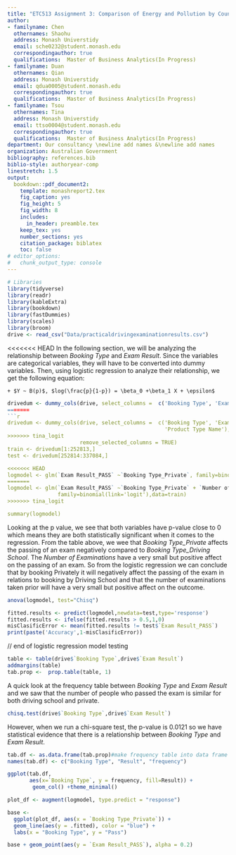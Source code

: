 ```yaml
---
title: "ETC513 Assignment 3: Comparison of Energy and Pollution by Country"
author:
- familyname: Chen
  othernames: Shaohu
  address: Monash Universtidy
  email: sche0232@student.monash.edu
  correspondingauthor: true
  qualifications:  Master of Business Analytics(In Progress)
- familyname: Duan
  othernames: Qian
  address: Monash Universtidy
  email: qdua0005@student.monash.edu
  correspondingauthor: true
  qualifications:  Master of Business Analytics(In Progress)
- familyname: Tsou
  othernames: Tina
  address: Monash Universtidy
  email: ttso0004@student.monash.edu
  correspondingauthor: true
  qualifications:  Master of Business Analytics(In Progress)
department: Our consultancy \newline add names &\newline add names
organization: Australian Government 
bibliography: references.bib
biblio-style: authoryear-comp
linestretch: 1.5
output:
  bookdown::pdf_document2:
    template: monashreport2.tex
    fig_caption: yes
    fig_height: 5
    fig_width: 8
    includes:
      in_header: preamble.tex
    keep_tex: yes
    number_sections: yes
    citation_package: biblatex
    toc: false
# editor_options: 
#   chunk_output_type: console
---
```


```r
# Libraries
library(tidyverse)
library(readr)
library(kableExtra)
library(bookdown)
library(fastDummies)
library(scales)
library(broom)
drive <- read_csv("Data/practicaldrivingexaminationresults.csv")
```

\section*{Introduction}




\section*{Step 1}




\section*{Step 2}


\section*{Step 3}
<<<<<<< HEAD
In the following section, we will be analyzing the relationship between *Booking Type* and *Exam Result*. Since the variables are categorical variables, they will have to be converted into dummy variables. Then, using logistic regression to analyze their relationship, we get the following equation:

    + $Y ~ B(p)$, $log(\frac{p}{1-p}) = \beta_0 +\beta_1 X + \epsilon$
    
```r
drivedum <- dummy_cols(drive, select_columns =  c('Booking Type', 'Exam Result', 'Product Type Name'),
=======
```r
drivedum <- dummy_cols(drive, select_columns =  c('Booking Type', 'Exam Result', 
                                                  'Product Type Name'),
>>>>>>> tina_logit
                       remove_selected_columns = TRUE)
train <- drivedum[1:252813,]
test <- drivedum[252814:337084,]

<<<<<<< HEAD
logmodel <- glm(`Exam Result_PASS` ~`Booking Type_Private`, family=binomial(link='logit'),data=train)
=======
logmodel <- glm(`Exam Result_PASS` ~`Booking Type_Private` + `Number of Examinations`,
                family=binomial(link='logit'),data=train)
>>>>>>> tina_logit

summary(logmodel)

```
Looking at the p value, we see that both variables have p-value close to 0 which means they are both statistically significant when it comes to the regression. From the table above, we wee that *Booking Type_Private* affects the passing of an exam negatively compared to *Booking Type_Driving School*. The *Number of Examinations* have a very small but positive affect on the passing of an exam. So from the logistic regression we can conclude that by booking Privately it will negatively affect the passing of the exam in relations to booking by Driving School and that the number of examinations taken prior will have a very small but positive affect on the outcome.
```r
anova(logmodel, test="Chisq")
```

```r
fitted.results <- predict(logmodel,newdata=test,type='response')
fitted.results <- ifelse(fitted.results > 0.5,1,0)
misClasificError <- mean(fitted.results != test$`Exam Result_PASS`)
print(paste('Accuracy',1-misClasificError))
```
// end of logistic regression model testing

```r
table <- table(drive$`Booking Type`,drive$`Exam Result`)
addmargins(table)
tab.prop <-  prop.table(table, 1)
```
A quick look at the frequency table between *Booking Type* and *Exam Result* and we saw that the number of people who passed the exam is similar for both driving school and private.

```r
chisq.test(drive$`Booking Type`,drive$`Exam Result`)
```
However, when we run a chi-square test, the p-value is 0.0121 so we have statistical evidence that there is a relationship between *Booking Type* and *Exam Result*.

```r
tab.df <- as.data.frame(tab.prop)#make frequency table into data frame
names(tab.df) <- c("Booking Type", "Result", "frequency")

ggplot(tab.df, 
       aes(x=`Booking Type`, y = frequency, fill=Result)) + 
        geom_col() +theme_minimal()
```

```r
plot_df <- augment(logmodel, type.predict = "response")

base <-
  ggplot(plot_df, aes(x = `Booking Type_Private`)) +
  geom_line(aes(y = .fitted), color = "blue") +
  labs(x = "Booking Type", y = "Pass")

base + geom_point(aes(y = `Exam Result_PASS`), alpha = 0.2)
```


